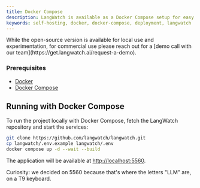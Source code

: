 ```yaml
---
title: Docker Compose
description: LangWatch is available as a Docker Compose setup for easy deployment on your local machine
keywords: self-hosting, docker, docker-compose, deployment, langwatch
---
```


<Note>
While the open-source version is available for local use and experimentation, for commercial use please reach out for a [demo call with our team](https://get.langwatch.ai/request-a-demo).
</Note>

### Prerequisites

- [Docker](https://docs.docker.com/get-docker/)
- [Docker Compose](https://docs.docker.com/compose/install/)

## Running with Docker Compose

To run the project locally with Docker Compose, fetch the LangWatch repository and start the services:

```bash
git clone https://github.com/langwatch/langwatch.git
cp langwatch/.env.example langwatch/.env
docker compose up -d --wait --build
```

The application will be available at [http://localhost:5560](http://localhost:5560).

<Note>
 Curiosity: we decided on 5560 because that's where the letters "LLM" are, on a T9 keyboard.
</Note>
